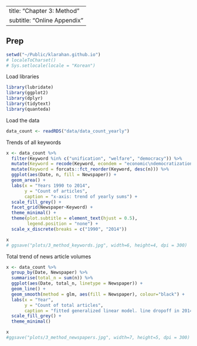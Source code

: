 
---
title: "Chapter 3: Method"
subtitle: "Online Appendix"
---


## Prep
```r
setwd("~/Public/klarahan.github.io")
# localeToCharset()
# Sys.setlocale(locale = "Korean")
```

Load libraries
```r
library(lubridate)
library(ggplot2)
library(dplyr)
library(tidytext)
library(quanteda)
```

Load the data
```r
data_count <- readRDS("data/data_count_yearly")
```

Trends of all keywords
```r
x <- data_count %>%
  filter(Keyword %in% c("unification", "welfare", "democracy")) %>% 
  mutate(Keyword = recode(Keyword, econdem = "economic\ndemocratization")) %>% 
  mutate(Keyword = forcats::fct_reorder(Keyword, desc(n))) %>%
  ggplot(aes(Date, n, fill = Newspaper)) +
  geom_area() +
  labs(x = "Years 1990 to 2014",
       y = "Count of articles",
       caption = "x-axis: trend of yearly sums") +
  scale_fill_grey() +
  facet_grid(Newspaper~Keyword) +
  theme_minimal() +
  theme(plot.subtitle = element_text(hjust = 0.5),
        legend.position = "none") +
  scale_x_discrete(breaks = c("1990", "2014")) 

x
# ggsave("plots/3_method_keywords.jpg", width=6, height=4, dpi = 300)

```

Total trend of news article volumes
```r
x <- data_count %>%
  group_by(Date, Newspaper) %>% 
  summarise(total_n = sum(n)) %>%  
  ggplot(aes(Date, total_n, linetype = Newspaper)) +
  geom_line() +
  geom_smooth(method = glm, aes(fill = Newspaper), colour="black") +
  labs(x = "Year",
       y = "Count of total articles",
       caption = "fitted generalized linear model. line dropoff in 2014 is due to data collection.") +
  scale_fill_grey() +
  theme_minimal()

x
#ggsave("plots/3_method_newspapers.jpg", width=7, height=5, dpi = 300)
```

